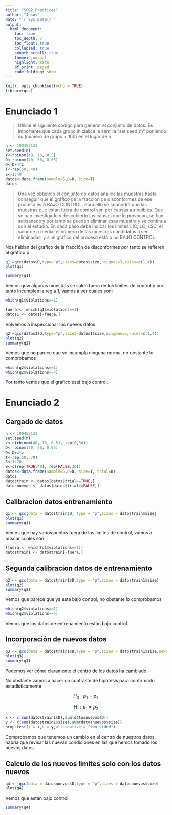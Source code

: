 ---
title: "SP02_Practicas"
author: "Jesus"
date: "`r Sys.Date()`"
output:
  html_document:
    toc: true
    toc_depth: 3
    toc_float: true
    collapsed: true
    smooth_scroll: true
    theme: journal
    highlight: kate
    df_print: paged
    code_folding: show
---

```{r setup, include=FALSE}
knitr::opts_chunk$set(echo = TRUE)
library(qcc)
```

# Enunciado 1

> Utilice el siguiente código para generar el conjunto de datos. Es importante que cada grupo inicialice la semilla "set.seed(n)" poniendo su (número de grupo + 100) en el lugar de n.

```{r}
n <- 100453131
set.seed(n)
z<-rbinom(40, 10, 0.5)
D<-rbinom(40, 50, 0.05)
D<-D+4*z
T<-rep(50, 40)
S<-1:40
datos<-data.frame(sample=S,D=D, size=T)
datos
```


> Una vez obtenido el conjunto de datos analice las muestras hasta conseguir que el gráfico de la fracción de disconformes de ese proceso esté BAJO CONTROL. Para ello se supondrá que las muestras que están fuera de control son por causas atribuibles. Que se han investigado y descubierto las causas que lo provocan, se han subsanado y por tanto se pueden eliminar esas muestra y se continua con el estudio.
En cada paso debe indicar los límites LIC, LC, LSC, el valor de p media, el número de las muestras candidatas a ser eliminadas, y si el gráfico del proceso está o no BAJO CONTROL.

Nos hablan del grafico de la fracción de disconformes por tanto se refieren al gráfico p

```{r}
q1 =qcc(datos$D,type="p",sizes=datos$size,nsigmas=3,rules=c(1,4))
plot(q1)
```

```{r}
summary(q1)
```

Vemos quw algunas muestras se salen fuera de los limites de control y por tanto incumplen la regla 1, vamos a ver cuales son:

```{r}
which(q1$violations==1)
```
```{r}
fuera <- which(q1$violations==1)
datos1 <- datos[-fuera,]
```

Volvemos a inspeccionar los nuevos datos:

```{r}
q2 =qcc(datos1$D,type="p",sizes=datos1$size,nsigmas=3,rules=c(1,4))
plot(q2)
summary(q2)
```

Vemos que no parece que se incumpla ninguna norma, no obstante lo comprobamos

```{r}
which(q2$violations==1)
which(q2$violations==4)
```

Por tanto vemos que el gráfico está bajo control.

# Enunciado 2

## Cargado de datos

```{r}
n <- 100453131
set.seed(n)
z<-c(rbinom(40, 10, 0.5), rep(0,30))
D<-rbinom(70, 50, 0.05)
D<-D+4*z
T<-rep(50, 70)
S<-1:70
B<-c(rep(TRUE,40), rep(FALSE,30))
datos<-data.frame(sample=S,D=D, size=T, trial=B)
datos
datostrain <- datos[datos$trial==TRUE,]
datosnuevos <- datos[datos$trial==FALSE,]
```


## Calibracion datos entrenamiento

```{r}
q1 <- qcc(data = datostrain$D, type = "p",sizes = datostrain$size)
plot(q1)
summary(q1)
```

Vemos que hay varios puntos fuera de los límites de control, vamos a buscar cuales son

```{r}
(fuera <- which(q1$violations==1))
datostrain1 <- datostrain[-fuera,]
```

## Segunda calibracion datos de entrenamiento

```{r}
q2 <- qcc(data = datostrain1$D,type = "p",sizes = datostrain1$size)
plot(q2)
summary(q2)
```


Vemos que parece que ya esta bajo control, no obstante lo comprobamos

```{r}
which(q2$violations==1)
which(q2$violations==4)
```

Vemos que los datos de entrenamiento están bajo control.

## Incorporación de nuevos datos

```{r}
q3 <- qcc(data = datostrain1$D,type = "p",sizes = datostrain1$size,newdata = datosnuevos$D,newsizes = datosnuevos$size)
plot(q3)
summary(q3)
```

Podemos ver cómo claramente el centro de los datos ha cambiado.

No obstante vamos a hacer un contraste de hipótesis para confirmarlo estadísticamente

$$
H_0 : p_1 = p_2
$$

$$
H_1 : p_1 \neq p_2
$$
```{r}
x <- c(sum(datostrain1$D),sum(datosnuevos$D))
y <- c(sum(datostrain1$size),sum(datosnuevos$size))
prop.test(x = x,n = y,alternative = "two.sided")
```

Comprobamos que tenemos un cambio en el centro de nuestros datos, habría que revisar las nuevas condiciones en las que hemos tomado los nuevos datos.

## Calculo de los nuevos limites solo con los datos nuevos

```{r}
q4 <- qcc(data = datosnuevos$D,type = "p",sizes = datosnuevos$size)
plot(q4)
```

Vemos que están bajo control

```{r}
summary(q4)
```

